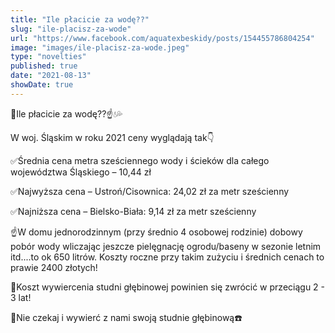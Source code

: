 ```yaml
---
title: "Ile płacicie za wodę??"
slug: "ile-placisz-za-wode"
url: "https://www.facebook.com/aquatexbeskidy/posts/154455786804254"
image: "images/ile-placisz-za-wode.jpeg"
type: "novelties"
published: true
date: "2021-08-13"
showDate: true
---
```


📣Ile płacicie za wodę??☝️💧💦

W woj. Śląskim w roku 2021 ceny wyglądają tak👇

✅Średnia cena metra sześciennego wody i ścieków dla całego województwa Śląskiego – 10,44 zł

✅Najwyższa cena – Ustroń/Cisownica: 24,02 zł za metr sześcienny

✅Najniższa cena – Bielsko-Biała: 9,14 zł za metr sześcienny

☝️W domu jednorodzinnym (przy średnio 4 osobowej rodzinie) dobowy pobór wody wliczając jeszcze pielęgnację ogrodu/baseny w sezonie letnim itd....to ok 650 litrów. Koszty roczne przy takim zużyciu i średnich cenach to prawie 2400 złotych!

📣Koszt wywiercenia studni głębinowej powinien się zwrócić w przeciągu 2 - 3 lat!

🤩Nie czekaj i wywierć z nami swoją studnie głębinową☎️
